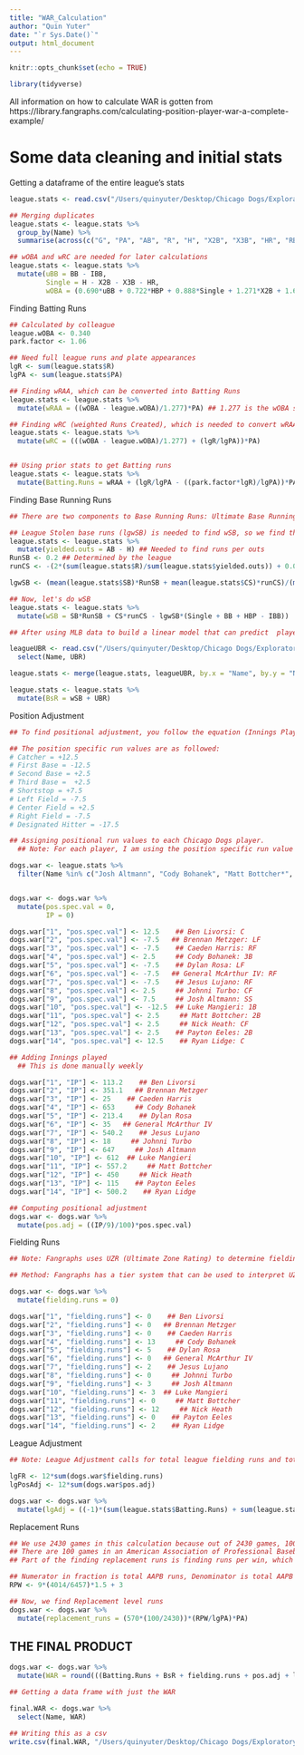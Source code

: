 ```yaml
---
title: "WAR_Calculation"
author: "Quin Yuter"
date: "`r Sys.Date()`"
output: html_document
---
```


```r
knitr::opts_chunk$set(echo = TRUE)
```

```r
library(tidyverse)

```

All information on how to calculate WAR is gotten from https://library.fangraphs.com/calculating-position-player-war-a-complete-example/ 

# Some data cleaning and initial stats

Getting a dataframe of the entire league's stats
```r
league.stats <- read.csv("/Users/quinyuter/Desktop/Chicago Dogs/Exploratory Analytics/league_stats.csv")
```

```r
## Merging duplicates
league.stats <- league.stats %>%
  group_by(Name) %>%
  summarise(across(c("G", "PA", "AB", "R", "H", "X2B", "X3B", "HR", "RBI", "SB", "CS", "BB", "SO", "BA", "OBP", "SLG", "OPS", "TB", "HBP", "SH", "SF", "IBB"), sum))
```

```r
## wOBA and wRC are needed for later calculations
league.stats <- league.stats %>%
  mutate(uBB = BB - IBB,
         Single = H - X2B - X3B - HR,
         wOBA = (0.690*uBB + 0.722*HBP + 0.888*Single + 1.271*X2B + 1.616*X3B + 2.101*HR)/(AB + BB - IBB + SF + HBP))
```


Finding Batting Runs
```r
## Calculated by colleague
league.wOBA <- 0.340
park.factor <- 1.06

## Need full league runs and plate appearances
lgR <- sum(league.stats$R)
lgPA <- sum(league.stats$PA)

## Finding wRAA, which can be converted into Batting Runs
league.stats <- league.stats %>%
  mutate(wRAA = ((wOBA - league.wOBA)/1.277)*PA) ## 1.277 is the wOBA scale

## Finding wRC (weighted Runs Created), which is needed to convert wRAA to batting runs
league.stats <- league.stats %>%
  mutate(wRC = (((wOBA - league.wOBA)/1.277) + (lgR/lgPA))*PA)


## Using prior stats to get Batting runs
league.stats <- league.stats %>%
  mutate(Batting.Runs = wRAA + (lgR/lgPA - ((park.factor*lgR)/lgPA))*PA + (lgR/lgPA - (mean(league.stats$wRC)/PA))*PA) 
```

Finding Base Running Runs
```r
## There are two components to Base Running Runs: Ultimate Base Running (UBR) and Weighted Stolen Base Runs (wSB). 

## League Stolen base runs (lgwSB) is needed to find wSB, so we find that first. However, we need to know the run value of a caught stealing (runCS) to find lgwSB, so lets find that before calculating lgwSB
league.stats <- league.stats %>%
  mutate(yielded.outs = AB - H) ## Needed to find runs per outs
RunSB <- 0.2 ## Determined by the league
runCS <- -(2*(sum(league.stats$R)/sum(league.stats$yielded.outs)) + 0.075)

lgwSB <- (mean(league.stats$SB)*RunSB + mean(league.stats$CS)*runCS)/(mean(league.stats$Single) + mean(league.stats$BB) + mean(league.stats$HBP) - mean(league.stats$IBB)) 

## Now, let's do wSB
league.stats <- league.stats %>%
  mutate(wSB = SB*RunSB + CS*runCS - lgwSB*(Single + BB + HBP - IBB))

## After using MLB data to build a linear model that can predict  players' UBR, we can add said data into our dataframe. To find BsR (Base Running Runs), we just add the wSB and UBR

leagueUBR <- read.csv("/Users/quinyuter/Desktop/Chicago Dogs/Exploratory Analytics/LeagueUBR.csv") %>%
  select(Name, UBR)

league.stats <- merge(league.stats, leagueUBR, by.x = "Name", by.y = "Name")

league.stats <- league.stats %>%
  mutate(BsR = wSB + UBR)
```


Position Adjustment
```r
## To find positional adjustment, you follow the equation (Innings Played/9)/100 * position specific run value (Since there are 100 games in the season)

## The position specific run values are as followed:
# Catcher = +12.5
# First Base = -12.5
# Second Base = +2.5
# Third Base =  +2.5
# Shortstop = +7.5
# Left Field = -7.5
# Center Field = +2.5
# Right Field = -7.5
# Designated Hitter = -17.5

## Assigning positional run values to each Chicago Dogs player.
  ## Note: For each player, I am using the position specific run value for the position that they have played the most    innings at

dogs.war <- league.stats %>%
  filter(Name %in% c("Josh Altmann", "Cody Bohanek", "Matt Bottcher*", "Nick Heath*", "Ryan Lidge#", "Ben Livorsi*", "Jesus Lujano*", "Luke Mangieri*", "General McArthur", "Brennan Metzger", "Dylan Rosa", "Payton Eeles*", "Caeden Harris", "Johnni Turbo"))


dogs.war <- dogs.war %>%
  mutate(pos.spec.val = 0,
         IP = 0)

dogs.war["1", "pos.spec.val"] <- 12.5    ## Ben Livorsi: C
dogs.war["2", "pos.spec.val"] <- -7.5   ## Brennan Metzger: LF
dogs.war["3", "pos.spec.val"] <- -7.5    ## Caeden Harris: RF
dogs.war["4", "pos.spec.val"] <- 2.5     ## Cody Bohanek: 3B
dogs.war["5", "pos.spec.val"] <- -7.5    ## Dylan Rosa: LF
dogs.war["6", "pos.spec.val"] <- -7.5   ## General McArthur IV: RF
dogs.war["7", "pos.spec.val"] <- -7.5    ## Jesus Lujano: RF
dogs.war["8", "pos.spec.val"] <- 2.5     ## Johnni Turbo: CF
dogs.war["9", "pos.spec.val"] <- 7.5     ## Josh Altmann: SS
dogs.war["10", "pos.spec.val"] <- -12.5  ## Luke Mangieri: 1B
dogs.war["11", "pos.spec.val"] <- 2.5     ## Matt Bottcher: 2B
dogs.war["12", "pos.spec.val"] <- 2.5     ## Nick Heath: CF
dogs.war["13", "pos.spec.val"] <- 2.5    ## Payton Eeles: 2B
dogs.war["14", "pos.spec.val"] <- 12.5    ## Ryan Lidge: C

## Adding Innings played
  ## This is done manually weekly

dogs.war["1", "IP"] <- 113.2    ## Ben Livorsi
dogs.war["2", "IP"] <- 351.1   ## Brennan Metzger
dogs.war["3", "IP"] <- 25    ## Caeden Harris
dogs.war["4", "IP"] <- 653     ## Cody Bohanek
dogs.war["5", "IP"] <- 213.4    ## Dylan Rosa
dogs.war["6", "IP"] <- 35   ## General McArthur IV
dogs.war["7", "IP"] <- 540.2    ## Jesus Lujano
dogs.war["8", "IP"] <- 18     ## Johnni Turbo
dogs.war["9", "IP"] <- 647     ## Josh Altmann
dogs.war["10", "IP"] <- 612  ## Luke Mangieri
dogs.war["11", "IP"] <- 557.2     ## Matt Bottcher
dogs.war["12", "IP"] <- 450     ## Nick Heath
dogs.war["13", "IP"] <- 115    ## Payton Eeles
dogs.war["14", "IP"] <- 500.2    ## Ryan Lidge

## Computing positional adjustment
dogs.war <- dogs.war %>%
  mutate(pos.adj = ((IP/9)/100)*pos.spec.val)
```

Fielding Runs
```r
## Note: Fangraphs uses UZR (Ultimate Zone Rating) to determine fielding runs. However, there is no way for us to calculate this stat. Fangraphs takes into account Outfield Arm Runs, Double Play Runs, Range Runs, and Error Runs to assign UZR to a player. We don't have the sufficient data to find these things. Therefore, we can't be creative and use predictive modeling like for Base Running Runs

## Method: Fangraphs has a tier system that can be used to interpret UZR and evaluate a player's defensive ability. The tiers are as follows: -15 UZR =  Awful, -10 UZR = Poor, -5 UZR = Below Average, 0 = Average, +5 = Above Average, +10 = Great, +15 = Gold Glove Caliber. So, using these tiers, my colleagues and I assigned UZR numbers to each player using our knowledge of their fielding abilities.

dogs.war <- dogs.war %>%
  mutate(fielding.runs = 0)

dogs.war["1", "fielding.runs"] <- 0    ## Ben Livorsi
dogs.war["2", "fielding.runs"] <- 0   ## Brennan Metzger
dogs.war["3", "fielding.runs"] <- 0    ## Caeden Harris
dogs.war["4", "fielding.runs"] <- 13     ## Cody Bohanek
dogs.war["5", "fielding.runs"] <- 5    ## Dylan Rosa
dogs.war["6", "fielding.runs"] <- 0   ## General McArthur IV
dogs.war["7", "fielding.runs"] <- 2    ## Jesus Lujano
dogs.war["8", "fielding.runs"] <- 0     ## Johnni Turbo
dogs.war["9", "fielding.runs"] <- 3     ## Josh Altmann
dogs.war["10", "fielding.runs"] <- 3  ## Luke Mangieri
dogs.war["11", "fielding.runs"] <- 0     ## Matt Bottcher
dogs.war["12", "fielding.runs"] <- 12     ## Nick Heath
dogs.war["13", "fielding.runs"] <- 0    ## Payton Eeles
dogs.war["14", "fielding.runs"] <- 2    ## Ryan Lidge
```


League Adjustment
```r
## Note: League Adjustment calls for total league fielding runs and total league positional adjustment, both of which are stats that I don't have the ability to get. So, I am just going to multiply the Chicago Dog's total fielding runs and positional adjustment by 12, since there are 12 teams in the league, and use those numbers

lgFR <- 12*sum(dogs.war$fielding.runs)
lgPosAdj <- 12*sum(dogs.war$pos.adj)

dogs.war <- dogs.war %>%
  mutate(lgAdj = ((-1)*(sum(league.stats$Batting.Runs) + sum(league.stats$BsR) + lgFR + lgPosAdj)/lgPA)*PA)
```

Replacement Runs
```r
## We use 2430 games in this calculation because out of 2430 games, 1000 of the wins are because of players with positive WAR. We then use 570 because 57% of said wins come from position players, with the remaining 43% coming from pitching
## There are 100 games in an American Association of Professional Baseball season, which is where the 100 comes from.
## Part of the finding replacement runs is finding runs per win, which technically signifies how many runs it takes to achieve a win. I am going to find that first

## Numerator in fraction is total AAPB runs, Denominator is total AAPB IP
RPW <- 9*(4014/6457)*1.5 + 3

## Now, we find Replacement level runs
dogs.war <- dogs.war %>%
  mutate(replacement_runs = (570*(100/2430))*(RPW/lgPA)*PA)
```

## THE FINAL PRODUCT

```r
dogs.war <- dogs.war %>%
  mutate(WAR = round(((Batting.Runs + BsR + fielding.runs + pos.adj + lgAdj + replacement_runs)/RPW), 1))

## Getting a data frame with just the WAR

final.WAR <- dogs.war %>%
  select(Name, WAR)

## Writing this as a csv
write.csv(final.WAR, "/Users/quinyuter/Desktop/Chicago Dogs/Exploratory Analytics/dogsWAR.csv")
```











